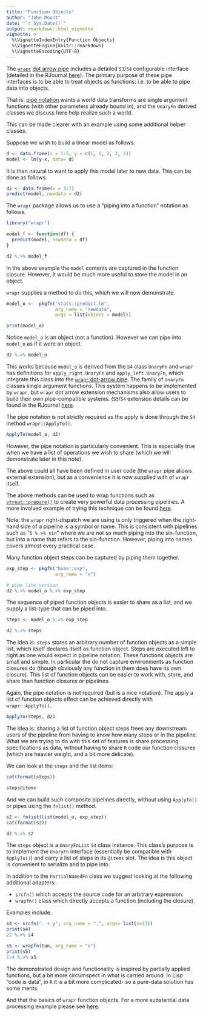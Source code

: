 ```yaml
---
title: "Function Objects"
author: "John Mount"
date: "`r Sys.Date()`"
output: rmarkdown::html_vignette
vignette: >
  %\VignetteIndexEntry{Function Objects}
  %\VignetteEngine{knitr::rmarkdown}
  %\VignetteEncoding{UTF-8}
---
```


The [`wrapr`](https://github.com/WinVector/wrapr) [dot arrow pipe](https://winvector.github.io/wrapr/reference/dot_arrow.html) includes a detailed `S3`/`S4` configurable interface (detailed in the RJournal [here](https://journal.r-project.org/archive/2018/RJ-2018-042/index.html)).  The primary
purpose of these pipe interfaces is to be able to treat objects as functions: i.e. to be
able to pipe data into objects.

That is: [pipe notation](https://winvector.github.io/wrapr/articles/dot_pipe.html) wants a world data transforms are single argument functions (with other
parameters already bound in), and the `UnaryFn` derived classes we discuss here help realize 
such a world.

This can be made clearer with an example using some additional helper classes.

Suppose we wish to build a linear model as follows.

```r
d <- data.frame(x = 1:5, y = c(1, 1, 2, 2, 2))
model <- lm(y~x, data= d)
```

It is then natural to want to apply this model later to new data.  This can be done as follows.

```r
d2 <- data.frame(x = 3:7)
predict(model, newdata = d2)
```

The `wrapr` package allows us to use a "piping into a function" notation as follows.

```r
library("wrapr")

model_f <- function(df) {
  predict(model, newdata = df)
}

d2 %.>% model_f
```

In the above example the `model` contents are captured in the function closure.  However, it would be much more useful to store the model in an object.

`wrapr` supplies a method to do this, which we will now demonstrate.

```r
model_o <-  pkgfn("stats::predict.lm",
                  arg_name = "newdata", 
                  args = list(object = model))

print(model_o)
```

Notice `model_o` is an object (not a function).  However we can pipe into `model_o` as if it were an object.

```r
d2 %.>% model_o
```

This works because `model_o` is derived from the `S4` class `UnaryFn` and  `wrapr` has definitions for `apply_right.UnaryFn` and `apply_left.UnaryFn`, which integrate this class into the [`wrapr` dot-arrow pipe](https://winvector.github.io/wrapr/reference/dot_arrow.html).  The family of `UnaryFn` classes single argument functions.  This system happens to be implemented by `wrapr`, but `wrapr` dot arrow extension mechanisms also allow users to build their own pipe-compatible systems. (`S3`/`S4` extension details can be found in the RJournal [here](https://journal.r-project.org/archive/2018/RJ-2018-042/index.html).

The pipe notation is not strictly required as the apply is done through the `S4` method `wrapr::ApplyTo()`.

```r
ApplyTo(model_o, d2) 
```

However, the pipe notation is particularly convenient.  This is especially true when we have a list of operations we wish to share (which we will demonstrate later in this note).

The above could all have been defined in user code (the `wrapr` pipe allows external extension), but as a convenience it is now supplied with of `wrapr` itself.

The above methods can be used to wrap functions such as [`vtreat::prepare()`](https://winvector.github.io/vtreat/reference/prepare.html) to create very powerful data processing pipelines.  A more involved example of trying this technique can be found [here](https://github.com/WinVector/vtreat/blob/master/extras/ModelingPipelines.md).


Note: the `wrapr` right-dispatch we are using is only triggered when the right-hand side of a pipeline is a symbol or name.  This is consistent with pipelines such as "`5 %.>% sin`" where we are not so much piping into the sin-function, but into a name that refers to the sin-function.  However, piping into names covers almost every practical case.

Many function object steps can be captured by piping them together.

```r
exp_step <- pkgfn("base::exp",
                  arg_name = "x")

# pipe line version
d2 %.>% model_o %.>% exp_step
```

The sequence of piped function objects is easier to share as a list, and we supply a list-type that can be piped into.

```r
steps <- model_o %.>% exp_step

d2 %.>% steps
```

The idea is: `steps` stores an arbitrary number of function objects as a simple list, which itself declares itself as function object.  Steps are executed left to right as one would expect in pipeline notation.  These functions objects are small and simple.  In particular the do not capture environments as function closures do (though obviously any function in them does have its own closure).  This list of function objects can be easier to work with, store, and share than function closures or pipelines.

Again, the pipe notation is not required (but is a nice notation).  The apply a list of function objects effect can be achieved directly with `wrapr::ApplyTo()`.

```r
ApplyTo(steps, d2)
```

The idea is: sharing a list of function object steps frees any downstream users of the pipeline from having to know how many steps or in the pipeline. What we are trying to do with this set of features is share processing specifications as data, without having to share `R` code our function closures (which are heavier weight, and a bit more delicate).  

We can look at the `steps` and the list items:

```r
cat(format(steps))

steps@items
```

And we can build such composite pipelines directly, without using `ApplyTo()` or pipes using the `fnlist()` method.

```r
s2 <- fnlist(list(model_o, exp_step))
cat(format(s2))

d2 %.>% s2
```


The `steps` object is a `UnaryFnList` `S4` class instance.  This class's  purpose is to implement the `UnaryFn` interface (essentially be compatible with `ApplyTo()`) and carry a list of steps in its `@items` slot.  The idea is this object is convenient to serialize and to pipe into.

In addition to the `PartialNamedFn` class we suggest looking at the following additional adapters:

 * `srcfn()` which accepts the source code for an arbitrary expression.
 * `wrapfn()` class which directly accepts a function (including the closure).
 
Examples include:

```r

s4 <- srcfn(". + y", arg_name = ".", args= list(y=13))
print(s4)
22 %.>% s4

s5 <- wrapfn(tan, arg_name = "x")
print(s5)
1:4 %.>% s5
```


The demonstrated design and functionality is inspired by partially applied functions, but a bit more circumspect in what is carried around.  In Lisp "code is data", in `R` it is a bit more complicated- so a pure-data solution has some merits.

And that the basics of `wrapr` function objects.  For a more substantial data processing example please see [here](https://github.com/WinVector/vtreat/blob/master/extras/ModelingPipelines.md).




